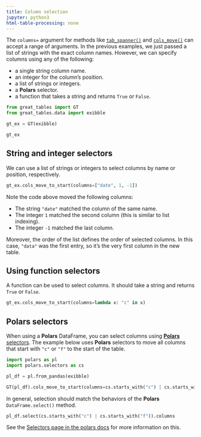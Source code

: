 ```yaml
---
title: Column selection
jupyter: python3
html-table-processing: none
---
```


The `columns=` argument for methods like [`tab_spanner()`](`great_tables.GT.tab_spanner`) and [`cols_move()`](`great_tables.GT.cols_move`) can accept a range of arguments. In the previous examples, we just passed a list of strings with the exact column names. However, we can specify columns using any of the following:

* a single string column name.
* an integer for the column's position.
* a list of strings or integers.
* a **Polars** selector.
* a function that takes a string and returns `True` or `False`.

```python
from great_tables import GT
from great_tables.data import exibble

gt_ex = GT(exibble)

gt_ex
```

## String and integer selectors

We can use a list of strings or integers to select columns by name or position, respectively.

```python
gt_ex.cols_move_to_start(columns=["date", 1, -1])
```

Note the code above moved the following columns:

* The string `"date"` matched the column of the same name.
* The integer `1` matched the second column (this is similar to list indexing).
* The integer `-1` matched the last column.

Moreover, the order of the list defines the order of selected columns. In this case, `"data"` was the first entry, so it's the very first column in the new table.

## Using function selectors

A function can be used to select columns. It should take a string and returns `True` or `False`.

```python
gt_ex.cols_move_to_start(columns=lambda x: "c" in x)
```

## **Polars** selectors

When using a **Polars** DataFrame, you can select columns using [**Polars** selectors](https://pola-rs.github.io/polars/py-polars/html/reference/selectors.html). The example below uses **Polars** selectors to move all columns that start with `"c"` or `"f"` to the start of the table.

```python
import polars as pl
import polars.selectors as cs

pl_df = pl.from_pandas(exibble)

GT(pl_df).cols_move_to_start(columns=cs.starts_with("c") | cs.starts_with("f"))
```

In general, selection should match the behaviors of the **Polars** `DataFrame.select()` method.

```python
pl_df.select(cs.starts_with("c") | cs.starts_with("f")).columns
```

See the [Selectors page in the polars docs](https://pola-rs.github.io/polars/py-polars/html/reference/selectors.html) for more information on this.


